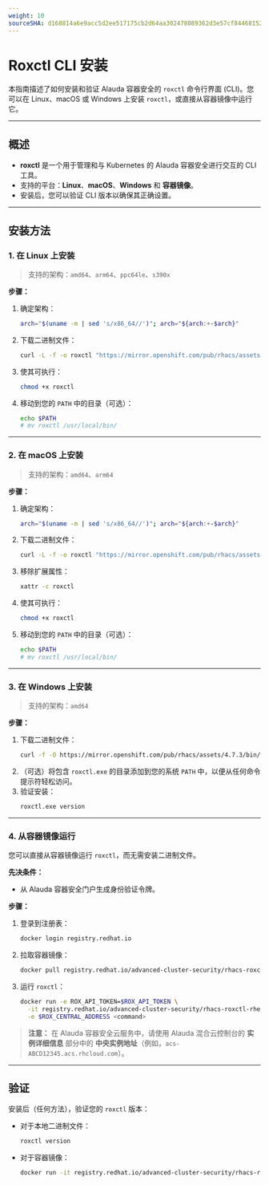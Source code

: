 ```yaml
---
weight: 10
sourceSHA: d168814a6e9acc5d2ee517175cb2d64aa302478089362d3e57cf844681528478
---
```


# Roxctl CLI 安装

本指南描述了如何安装和验证 Alauda 容器安全的 `roxctl` 命令行界面 (CLI)。您可以在 Linux、macOS 或 Windows 上安装 `roxctl`，或直接从容器镜像中运行它。

---

## 概述

- **roxctl** 是一个用于管理和与 Kubernetes 的 Alauda 容器安全进行交互的 CLI 工具。
- 支持的平台：**Linux**、**macOS**、**Windows** 和 **容器镜像**。
- 安装后，您可以验证 CLI 版本以确保其正确设置。

---

## 安装方法

### 1. 在 Linux 上安装

> 支持的架构：`amd64`、`arm64`、`ppc64le`、`s390x`

**步骤：**

1. 确定架构：
   ```bash
   arch="$(uname -m | sed 's/x86_64//')"; arch="${arch:+-$arch}"
   ```
2. 下载二进制文件：
   ```bash
   curl -L -f -o roxctl "https://mirror.openshift.com/pub/rhacs/assets/4.7.3/bin/Linux/roxctl${arch}"
   ```
3. 使其可执行：
   ```bash
   chmod +x roxctl
   ```
4. 移动到您的 `PATH` 中的目录（可选）：
   ```bash
   echo $PATH
   # mv roxctl /usr/local/bin/
   ```

---

### 2. 在 macOS 上安装

> 支持的架构：`amd64`、`arm64`

**步骤：**

1. 确定架构：
   ```bash
   arch="$(uname -m | sed 's/x86_64//')"; arch="${arch:+-$arch}"
   ```
2. 下载二进制文件：
   ```bash
   curl -L -f -o roxctl "https://mirror.openshift.com/pub/rhacs/assets/4.7.3/bin/Darwin/roxctl${arch}"
   ```
3. 移除扩展属性：
   ```bash
   xattr -c roxctl
   ```
4. 使其可执行：
   ```bash
   chmod +x roxctl
   ```
5. 移动到您的 `PATH` 中的目录（可选）：
   ```bash
   echo $PATH
   # mv roxctl /usr/local/bin/
   ```

---

### 3. 在 Windows 上安装

> 支持的架构：`amd64`

**步骤：**

1. 下载二进制文件：
   ```bash
   curl -f -O https://mirror.openshift.com/pub/rhacs/assets/4.7.3/bin/Windows/roxctl.exe
   ```
2. （可选）将包含 `roxctl.exe` 的目录添加到您的系统 `PATH` 中，以便从任何命令提示符轻松访问。
3. 验证安装：
   ```bash
   roxctl.exe version
   ```

---

### 4. 从容器镜像运行

您可以直接从容器镜像运行 `roxctl`，而无需安装二进制文件。

**先决条件：**

- 从 Alauda 容器安全门户生成身份验证令牌。

**步骤：**

1. 登录到注册表：
   ```bash
   docker login registry.redhat.io
   ```
2. 拉取容器镜像：
   ```bash
   docker pull registry.redhat.io/advanced-cluster-security/rhacs-roxctl-rhel8:4.7.3
   ```
3. 运行 `roxctl`：
   ```bash
   docker run -e ROX_API_TOKEN=$ROX_API_TOKEN \
     -it registry.redhat.io/advanced-cluster-security/rhacs-roxctl-rhel8:4.7.3 \
     -e $ROX_CENTRAL_ADDRESS <command>
   ```

> **注意：** 在 Alauda 容器安全云服务中，请使用 Alauda 混合云控制台的 **实例详细信息** 部分中的 **中央实例地址**（例如，`acs-ABCD12345.acs.rhcloud.com`）。

---

## 验证

安装后（任何方法），验证您的 `roxctl` 版本：

- 对于本地二进制文件：
  ```bash
  roxctl version
  ```
- 对于容器镜像：
  ```bash
  docker run -it registry.redhat.io/advanced-cluster-security/rhacs-roxctl-rhel8:4.7.3 version
  ```
